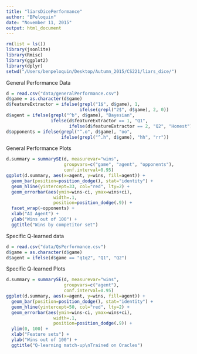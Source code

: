 ```yaml
---
title: "liarsDicePerformance"
author: "BPeloquin"
date: "November 11, 2015"
output: html_document
---
```


```r
rm(list = ls())
library(jsonlite)
library(Rmisc)
library(ggplot2)
library(dplyr)
setwd("/Users/benpeloquin/Desktop/Autumn_2015/CS221/liars_dice/")
```

General Performance Data
```r
d = read.csv("data/generalPerformance.csv")
d$game = as.character(d$game)
d$featureExtractor = ifelse(grepl("1$", d$game), 1,
                            ifelse(grepl("2$", d$game), 2, 0))
d$agent = ifelse(grepl("^b", d$game), "Bayesian",
                 ifelse(d$featureExtractor == 1, "Q1",
                        ifelse(d$featureExtractor == 2, "Q2", "Honest")))
d$opponents = ifelse(grepl("^.o", d$game), "oo", 
                     ifelse(grepl("^.h", d$game), "hh", "rr"))
```

General Performance Plots
```r
d.summary = summarySE(d, measurevar="wins",
                      groupvars=c("game", "agent", "opponents"),
                      conf.interval=0.95)
ggplot(d.summary, aes(x=agent, y=wins, fill=agent)) +
  geom_bar(position=position_dodge(), stat="identity") +
  geom_hline(yintercept=33, col="red", lty=2) +
  geom_errorbar(aes(ymin=wins-ci, ymax=wins+ci),
                  width=.1,
                  position=position_dodge(.9)) +
  facet_wrap(~opponents) +
  xlab("AI Agent") +
  ylab("Wins out of 100") +
  ggtitle("Wins by competitor set")
```

Specific Q-learned data
```r
d = read.csv("data/QsPerformance.csv")
d$game = as.character(d$game)
d$agent = ifelse(d$game == "q1q2", "Q1", "Q2")
```

Specific Q-learned Plots
```r
d.summary = summarySE(d, measurevar="wins",
                      groupvars=c("agent"),
                      conf.interval=0.95)
ggplot(d.summary, aes(x=agent, y=wins, fill=agent)) +
  geom_bar(position=position_dodge(), stat="identity") +
  geom_hline(yintercept=50, col="red", lty=2) +
  geom_errorbar(aes(ymin=wins-ci, ymax=wins+ci),
                  width=.1,
                  position=position_dodge(.9)) +
  ylim(0, 100) +
  xlab("Feature sets") +
  ylab("Wins out of 100") +
  ggtitle("Q-learning match-up\nTrained on Oracles")
```